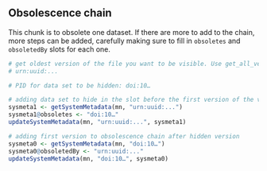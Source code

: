 
## Obsolescence chain

This chunk is to obsolete one dataset. If there are more to add to the chain, more steps can be added, carefully making sure to fill in `obsoletes` and `obsoletedBy` slots for each one. 

```r
# get oldest version of the file you want to be visible. Use get_all_versions and look at the first.
# urn:uuid:...

# PID for data set to be hidden: doi:10…

# adding data set to hide in the slot before the first version of the visible data set
sysmeta1 <- getSystemMetadata(mn, "urn:uuid:...")
sysmeta1@obsoletes <- "doi:10…"
updateSystemMetadata(mn, "urn:uuid:...", sysmeta1)

# adding first version to obsolescence chain after hidden version
sysmeta0 <- getSystemMetadata(mn, "doi:10…")
sysmeta0@obsoletedBy <- "urn:uuid:..."
updateSystemMetadata(mn, "doi:10…", sysmeta0)

```
